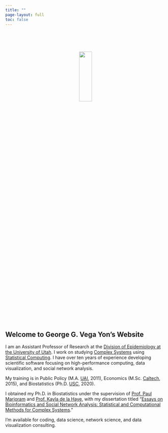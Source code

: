 ```yaml
---
title: ""
page-layout: full
toc: false
---
```


<!-- Header Section with Background Image and Logo -->
::: {.header style="background-image: url('img/paisaje.jpg'); background-size: cover; background-repeat: no-repeat; background-attachment: scroll; background-position-x: center; background-position-y: top; text-align: center; padding: 50px 0;"}
![](img/logo.svg){style="width: 20%; max-width: 70%; min-width: 200px;"}
:::

<!-- Welcome Section -->
## Welcome to **George G. Vega Yon's** Website

I am an Assistant Professor of Research at the [Division of Epidemiology at the University of Utah](https://medicine.utah.edu/internalmedicine/epidemiology/){target="_blank"}. I work on studying [Complex Systems](https://cssociety.org/about-us/what-are-cs){target="_blank"} using [Statistical Computing](https://en.wikipedia.org/wiki/Computational_statistics){target="_blank"}. I have over ten years of experience developing scientific software focusing on high-performance computing, data visualization, and social network analysis.

<!-- Bio Section
::: {.bio-content}
### About Me -->

My training is in Public Policy (M.A. [UAI](https://www.uai.cl/){target="_blank"}, 2011), Economics (M.Sc. [Caltech](https://caltech.edu){target="_blank"}, 2015), and Biostatistics (Ph.D. [USC](https://usc.edu){target="_blank"}, 2020).

I obtained my Ph.D. in Biostatistics under the supervision of [Prof. Paul Marjoram](https://scholar.google.com/citations?user=Zj5ky5gAAAAJ&hl=en){target="_blank"} and [Prof. Kayla de la Haye](https://kayladelahaye.net){target="_blank"}, with my dissertation titled "[Essays on Bioinformatics and Social Network Analysis: Statistical and Computational Methods for Complex Systems](thesis.pdf){target="_blank"}."

I'm available for coding, data science, network science, and data visualization consulting.